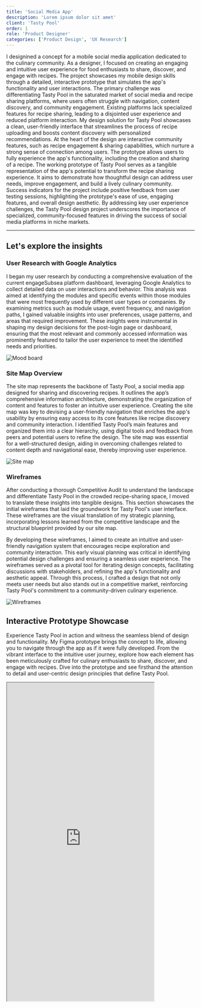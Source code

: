```yaml
---
title: 'Social Media App'
description: 'Lorem ipsum dolor sit amet'
client: 'Tasty Pool'
order: 1
role: 'Product Designer'
categories: ['Product Design', 'UX Research']
---
```



<LeftHeader header="Project Overview">
  I designined a concept for a mobile social media application dedicated to the
  culinary community. As a designer, I focused on creating an engaging and
  intuitive user experience for food enthusiasts to share, discover, and engage
  with recipes. The project showcases my mobile design skills through a
  detailed, interactive prototype that simulates the app's functionality and
  user interactions.
</LeftHeader>

<LeftHeader header="Challenge">
  The primary challenge was differentiating Tasty Pool in the saturated market
  of social media and recipe sharing platforms, where users often struggle with
  navigation, content discovery, and community engagement. Existing platforms
  lack specialized features for recipe sharing, leading to a disjointed user
  experience and reduced platform interaction.
</LeftHeader>

<LeftHeader header="Proposed Solution">
  My design solution for Tasty Pool showcases a clean, user-friendly interface
  that streamlines the process of recipe uploading and boosts content discovery
  with personalized recommendations. At the heart of the design are interactive
  community features, such as recipe engagement & sharing capabilities, which
  nurture a strong sense of connection among users. The prototype allows users
  to fully experience the app's functionality, including the creation and
  sharing of a recipe.
</LeftHeader>

<LeftHeader header="Impact">
  The working prototype of Tasty Pool serves as a tangible representation of the
  app's potential to transform the recipe sharing experience. It aims to
  demonstrate how thoughtful design can address user needs, improve engagement,
  and build a lively culinary community. Success indicators for the project
  include positive feedback from user testing sessions, highlighting the
  prototype's ease of use, engaging features, and overall design aesthetic. By
  addressing key user experience challenges, the Tasty Pool design project
  underscores the importance of specialized, community-focused features in
  driving the success of social media platforms in niche markets.
</LeftHeader>

---

## Let's explore the insights

### User Research with Google Analytics

I began my user research by conducting a comprehensive evaluation of the current engageSubsea platform dashboard, leveraging Google Analytics to collect detailed data on user interactions and behavior. This analysis was aimed at identifying the modules and specific events within those modules that were most frequently used by different user types or companies. By examining metrics such as module usage, event frequency, and navigation paths, I gained valuable insights into user preferences, usage patterns, and areas that required improvement. These insights were instrumental in shaping my design decisions for the post-login page or dashboard, ensuring that the most relevant and commonly accessed information was prominently featured to tailor the user experience to meet the identified needs and priorities.

<Image
  class="m-auto h-auto w-auto max-w-full"
  format="webp"
  src={moodBoardWebp}
  quality="max"
  alt="Mood board"
/>

<div class="py-4" />

### Site Map Overview

The site map represents the backbone of Tasty Pool, a social media app designed for sharing and discovering recipes. It outlines the app’s comprehensive information architecture, demonstrating the organization of content and features to foster an intuitive user experience. Creating the site map was key to devising a user-friendly navigation that enriches the app's usability by ensuring easy access to its core features like recipe discovery and community interaction. I identified Tasty Pool’s main features and organized them into a clear hierarchy, using digital tools and feedback from peers and potential users to refine the design. The site map was essential for a well-structured design, aiding in overcoming challenges related to content depth and navigational ease, thereby improving user experience.

<Image
  class="m-auto h-auto w-auto max-w-full"
  format="webp"
  src={siteMapWebp}
  quality="max"
  alt="Site map"
/>

### Wireframes

After conducting a thorough Competitive Audit to understand the landscape and differentiate Tasty Pool in the crowded recipe-sharing space, I moved to translate these insights into tangible designs. This section showcases the initial wireframes that laid the groundwork for Tasty Pool's user interface. These wireframes are the visual translation of my strategic planning, incorporating lessons learned from the competitive landscape and the structural blueprint provided by our site map.

By developing these wireframes, I aimed to create an intuitive and user-friendly navigation system that encourages recipe exploration and community interaction. This early visual planning was critical in identifying potential design challenges and ensuring a seamless user experience. The wireframes served as a pivotal tool for iterating design concepts, facilitating discussions with stakeholders, and refining the app's functionality and aesthetic appeal. Through this process, I crafted a design that not only meets user needs but also stands out in a competitive market, reinforcing Tasty Pool's commitment to a community-driven culinary experience.

<Image
  class="m-auto h-auto w-auto max-w-full"
  format="webp"
  src={wireframesWebp}
  quality="max"
  alt="Wireframes"
/>

<div class="py-4" />

## Interactive Prototype Showcase

Experience Tasty Pool in action and witness the seamless blend of design and functionality. My Figma prototype brings the concept to life, allowing you to navigate through the app as if it were fully developed. From the vibrant interface to the intuitive user journey, explore how each element has been meticulously crafted for culinary enthusiasts to share, discover, and engage with recipes. Dive into the prototype and see firsthand the attention to detail and user-centric design principles that define Tasty Pool.

<iframe
  class="m-auto aspect-[19.5_/_9]"
  width="393"
  height="852"
  src="https://www.figma.com/embed?embed_host=share&url=https%3A%2F%2Fwww.figma.com%2Fproto%2Fk45a5K7BgWgChs1zJXUYDn%2FTasty-Pool%3Ftype%3Ddesign%26node-id%3D64-16309%26t%3D0nOH0qqVtoSxHPR3-1%26scaling%3Dscale-down%26page-id%3D0%253A4%26starting-point-node-id%3D64%253A16309%26mode%3Ddesign"
  allowfullscreen></iframe>
